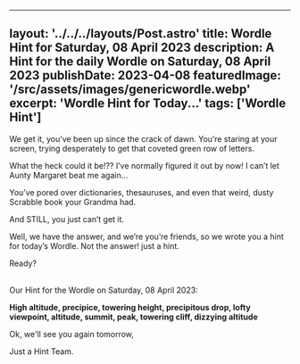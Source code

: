 
  ---
  layout: '../../../layouts/Post.astro'
  title: Wordle Hint for Saturday, 08 April 2023
  description: A Hint for the daily Wordle on Saturday, 08 April 2023
  publishDate: 2023-04-08
  featuredImage: '/src/assets/images/genericwordle.webp'
  excerpt: 'Wordle Hint for Today...'
  tags: ['Wordle Hint']
  ---

  We get it, you’ve been up since the crack of dawn. You’re staring at your screen, trying desperately to get that coveted green row of letters. 

  What the heck could it be!??
  I’ve normally figured it out by now!
  I can’t let Aunty Margaret beat me again… 

  You’ve pored over dictionaries, thesauruses, and even that weird, dusty Scrabble book your Grandma had.

  And STILL, you just can’t get it. 

  Well, we have the answer, and we’re you’re friends, so we wrote you a hint for today’s Wordle.
  Not the answer! just a hint. 

  Ready?<br /><br />

  Our Hint for the Wordle on Saturday, 08 April 2023:

  **High altitude, precipice, towering height, precipitous drop, lofty viewpoint, altitude, summit, peak, towering cliff, dizzying altitude**

  Ok, we'll see you again tomorrow, 

  Just a Hint Team.
  